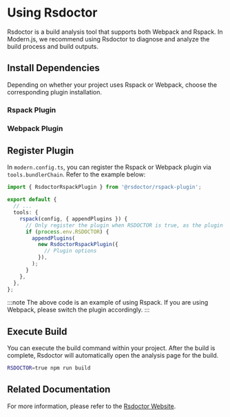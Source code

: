 
# Using Rsdoctor

Rsdoctor is a build analysis tool that supports both Webpack and Rspack. In Modern.js, we recommend using Rsdoctor to diagnose and analyze the build process and build outputs.

## Install Dependencies

Depending on whether your project uses Rspack or Webpack, choose the corresponding plugin installation.

### Rspack Plugin

<PackageManagerTabs command="add @rsdoctor/rspack-plugin -D" />

### Webpack Plugin

<PackageManagerTabs command="add @rsdoctor/webpack-plugin -D" />

## Register Plugin

In `modern.config.ts`, you can register the Rspack or Webpack plugin via `tools.bundlerChain`. Refer to the example below:

```ts title="modern.config.ts"
import { RsdoctorRspackPlugin } from '@rsdoctor/rspack-plugin';

export default {
  // ...
  tools: {
    rspack(config, { appendPlugins }) {
      // Only register the plugin when RSDOCTOR is true, as the plugin will increase build time.
      if (process.env.RSDOCTOR) {
        appendPlugins(
          new RsdoctorRspackPlugin({
            // Plugin options
          }),
        );
      }
    },
  },
};
```

:::note
The above code is an example of using Rspack. If you are using Webpack, please switch the plugin accordingly.
:::

## Execute Build

You can execute the build command within your project. After the build is complete, Rsdoctor will automatically open the analysis page for the build.

```bash
RSDOCTOR=true npm run build
```

## Related Documentation

For more information, please refer to the [Rsdoctor Website](https://rsdoctor.rs/).
